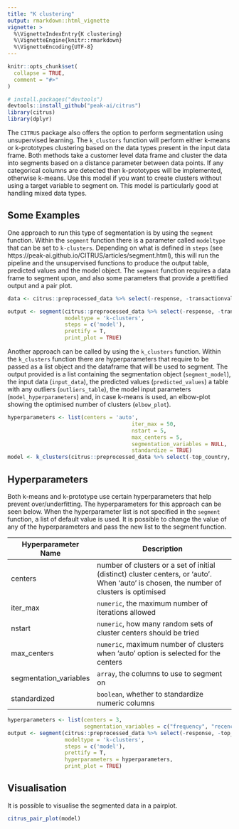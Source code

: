 ```yaml
---
title: "K clustering"
output: rmarkdown::html_vignette
vignette: >
  %\VignetteIndexEntry{K clustering}
  %\VignetteEngine{knitr::rmarkdown}
  %\VignetteEncoding{UTF-8}
---
```


```r
knitr::opts_chunk$set(
  collapse = TRUE,
  comment = "#>"
)
```


```r
# install.packages("devtools")
devtools::install_github("peak-ai/citrus")
library(citrus)
library(dplyr)
```

The `CITRUS` package also offers the option to perform segmentation using unsupervised learning. 
The `k_clusters` function will perform either k-means or k-prototypes clustering based on the data types present in the input data frame.
Both methods take a customer level data frame and cluster the data into segments based on a distance parameter between data points.
If any categorical columns are detected then k-prototypes will be implemented, otherwise k-means.
Use this model if you want to create clusters without using a target variable to segment on. This model is particularly good at handling mixed data types.

## Some Examples

One approach to run this type of segmentation is by using the `segment` function. Within the `segment` function there is a parameter called `modeltype` that can be set to `k-clusters`. Depending on what is defined in `steps` (see https://peak-ai.github.io/CITRUS/articles/segment.html), this will run the pipeline and the unsupervised functions to produce the output table, predicted values and the model object. The `segment` function requires a data frame to segment upon, and also some parameters that provide a prettified output and a pair plot.

```r
data <- citrus::preprocessed_data %>% select(-response, -transactionvalue_sd, -top_country)
```

```r
output <- segment(citrus::preprocessed_data %>% select(-response, -transactionvalue_sd, -top_country), 
                  modeltype = 'k-clusters',
                  steps = c('model'),
                  prettify = T,
                  print_plot = TRUE)
```

Another approach can be called by using the `k_clusters` function. Within the `k_clusters` function there are hyperparameters that require to be passed as a list object and the dataframe that will be used to segment. The output provided is a list containing the segmentation object (`segment_model`), the input data (`input_data`), the predicted values (`predicted_values`) a table with any outliers (`outliers_table`), the model input parameters (`model_hyperparameters`) and, in case k-means is used, an elbow-plot showing the optimised number of clusters (`elbow_plot`).

```r
hyperparameters <- list(centers = 'auto',
                                       iter_max = 50,
                                       nstart = 5,
                                       max_centers = 5, 
                                       segmentation_variables = NULL,
                                       standardize = TRUE)
model <- k_clusters(citrus::preprocessed_data %>% select(-top_country, -response, -transactionvalue_sd), hyperparameters)

```



## Hyperparameters

Both k-means and k-prototype use certain hyperparameters that help prevent over/underfitting. The hyperparameters for this approach can be seen below. 
When the hyperparameter list is not specified in the `segment` function, a list of default value is used.
It is possible to change the value of any of the hyperparameters and pass the new list to the segment function.

<center>

| Hyperparameter Name    | Description                                                   |
|------------------------|---------------------------------------------------------------|
| centers | number of clusters or a set of initial (distinct) cluster centers, or 'auto'. When 'auto' is chosen, the number of clusters is optimised                  |
| iter_max    | `numeric`, the maximum number of iterations allowed |
| nstart     | `numeric`, how many random sets of cluster centers should be tried |
| max_centers    | `numeric`, maximum number of clusters when 'auto' option is selected for the centers |
| segmentation_variables | `array`, the columns to use to segment on |
| standardized | `boolean`, whether to standardize numeric columns |

</center>


```r
hyperparameters <- list(centers = 3,
                        segmentation_variables = c("frequency", "recency"))
output <- segment(citrus::preprocessed_data %>% select(-response, -top_country, -transactionvalue_sd), 
                  modeltype = 'k-clusters',
                  steps = c('model'),
                  prettify = T,
                  hyperparameters = hyperparameters,
                  print_plot = TRUE)
```



## Visualisation 

It is possible to visualise the segmented data in a pairplot. 

```r
citrus_pair_plot(model)

```
